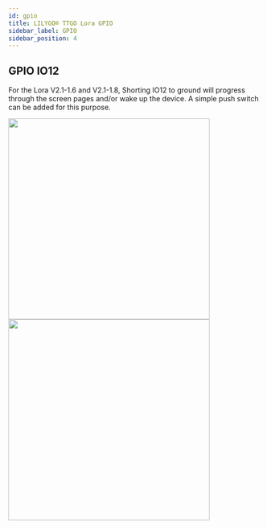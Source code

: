 ```yaml
---
id: gpio
title: LILYGO® TTGO Lora GPIO
sidebar_label: GPIO
sidebar_position: 4
---
```


## GPIO IO12

For the Lora V2.1-1.6 and V2.1-1.8, Shorting IO12 to ground will progress through the screen pages and/or wake up the device. A simple push switch can be added for this purpose.

<img src="/img/hardware/lora32-v2-1.6-button.jpg" width="400" align="left" />

<img
  src="/img/hardware/lora32-v2-1.6-button-example.jpg"
  width="400"
  align="left"
/>
